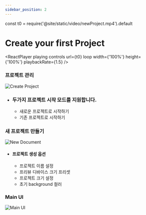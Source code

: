 ```yaml
---
sidebar_position: 2
---
```







const t0 = require('@site/static/video/newProject.mp4').default

# Create your first Project
<ReactPlayer
	playing
	controls
	url={t0}
	loop
	width={'100%'}
	height={'100%'}
	playbackRate={1.5}
/>

### 프로젝트 관리
![Create Project](./img/createProject.png)
- ### 두가지 프로젝트 시작 모드를 지원합니다.
	- 새로운 프로젝트로 시작하기
	- 기존 프로젝트로 시작하기

### 새 프로젝트 만들기
![New Document](./img/newDocument.png)
- #### 프로젝트 생성 옵션
	- 프로젝트 이름 설정
	- 프리뷰 디바이스 크기 프리셋
	- 프로젝트 크기 설정
	- 초기 background 컬러


### Main UI
![Main UI](./img/mainUI.png)
